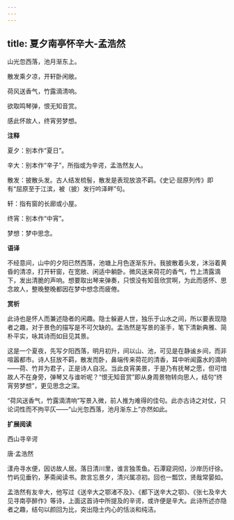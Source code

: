 ```yaml
---
---
---
```

title: 夏夕南亭怀辛大-孟浩然
---

山光忽西落，池月渐东上。

散发乘夕凉，开轩卧闲敞。

荷风送香气，竹露滴清响。

欲取鸣琴弹，恨无知音赏。

感此怀故人，终宵劳梦想。

**注释**

夏夕：别本作“夏日”。

辛大：别本作“辛子”，所指或为辛谔，孟浩然友人。

散发：披散头发。古人结发梳髻，散发是表现放浪不羁。《史记·屈原列传》即有“屈原至于江滨，被（披）发行吟泽畔”句。

轩：指有窗的长廊或小屋。

终宵：别本作“中宵”。

梦想：梦中思念。

**语译**

不经意间，山中的夕阳已然西落，池塘上月色逐渐东升。我披散着头发，沐浴着黄昏的清凉，打开轩窗，在宽敞、闲适中躺卧。微风送来荷花的香气，竹上清露滴下，发出清脆的声响。想要取出琴来弹奏，只恨没有知音欣赏啊，为此而感怀、思念故人，整晚整晚都因在梦中想念而疲倦。

**赏析**

此诗也是怀人而兼述隐者的闲趣。隐士躲避人世，独乐于山水之间，所以要表现隐者之趣，对于景色的描写是不可欠缺的。孟浩然是写景的圣手，笔下清新典雅、简朴平实，咏其诗而如目见其景。

这是一个夏夜，先写夕阳西落，明月初升，间以山、池，可见是在静谧乡间，而非喧嚣都市。诗人狂放不羁，散发而卧，鼻端传来荷花的清香，耳中听闻露水的滴响——荷、竹并为君子，正是诗人自况。当此良宵美景，于是乃有抚琴之愿，但可惜故人不在身旁，弹琴又与谁听呢？“恨无知音赏”即从身周景物转向思人，结句“终宵劳梦想”，更见思念之深。

“荷风送香气，竹露滴清响”写景入微，前人推为难得的佳句。此亦古诗之对仗，只论词性而不拘平仄——“山光忽西落，池月渐东上”亦然如此。

**扩展阅读**

西山寻辛谔

唐·孟浩然

漾舟寻水便，因访故人居。落日清川里，谁言独羡鱼。石潭窥洞彻，沙岸历纡徐。竹屿见垂钓，茅斋闻读书。款言忘景夕，清兴属凉初。回也一瓢饮，贤哉常晏如。

孟浩然有友辛大，他写过《送辛大之鄂渚不及》、《都下送辛大之鄂》、《张七及辛大见寻南亭醉作》等诗，上面这首诗中所提及的辛谔，或许便是辛大。此诗所述亦隐者之趣，结句以颜回为比，突出隐士内心的恬淡和纯洁。
